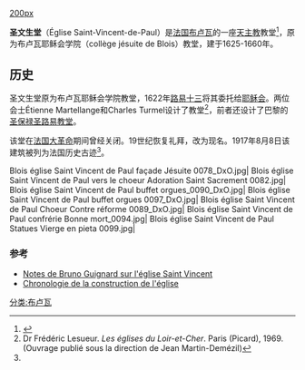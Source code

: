 [[image:_France_Loir-et-Cher_Blois_Eglise_Saint_Vincent_01.JPG|200px]]

'''圣文生堂'''（Église Saint-Vincent-de-Paul）是[[法国|法国]][[布卢瓦|布卢瓦]]的一座[[天主教|天主教]]教堂<ref name="mérimée">{{Base Mérimée|PA00098345|Église Saint-Vincent}}</ref>，原为布卢瓦耶稣会学院（collège jésuite de Blois）教堂，建于1625-1660年。

==历史==
圣文生堂原为布卢瓦耶稣会学院教堂，1622年[[路易十三|路易十三]]将其委托给[[耶稣会|耶稣会]]。两位会士Étienne Martellange和Charles Turmel设计了教堂<ref>Dr Frédéric Lesueur. ''Les églises du Loir-et-Cher''. Paris (Picard), 1969. (Ouvrage publié sous la direction de Jean Martin-Demézil)</ref>，前者还设计了巴黎的[[圣保禄圣路易教堂|圣保禄圣路易教堂]]。

该堂在[[法国大革命|法国大革命]]期间曾经关闭。19世纪恢复礼拜，改为现名。1917年8月8日该建筑被列为法国历史古迹<ref name="mérimée" />。

<gallery>
Blois église Saint Vincent de Paul façade Jésuite 0078_DxO.jpg|
Blois église Saint Vincent de Paul vers le choeur Adoration Saint Sacrement 0082.jpg|
Blois église Saint Vincent de Paul buffet orgues_0090_DxO.jpg|
Blois église Saint Vincent de Paul buffet orgues 0097_DxO.jpg|
Blois église Saint Vincent de Paul Choeur Contre réforme 0089_DxO.jpg|
Blois église Saint Vincent de Paul confrérie Bonne mort_0094.jpg|
Blois église Saint Vincent de Paul Statues Vierge en pieta 0099.jpg|
</gallery>

=== 参考 ===
* [http://www.loirevallee.com/blois/saint%20vincent.html Notes de Bruno Guignard sur l'église Saint Vincent]{{dead link|date=2017年12月 |bot=InternetArchiveBot |fix-attempted=yes }}
* [http://fr.structurae.de/structures/data/index.cfm?id=s0009776 Chronologie de la construction de l'église]
<references/>
[[分类:布卢瓦|分类:布卢瓦]]